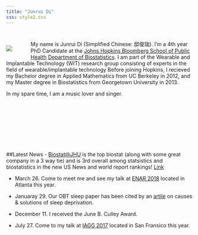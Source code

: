 ```yaml
---
title: "Junrui Di"
css: style2.css
---
```

#

#
<script>
  (function(i,s,o,g,r,a,m){i['GoogleAnalyticsObject']=r;i[r]=i[r]||function(){
  (i[r].q=i[r].q||[]).push(arguments)},i[r].l=1*new Date();a=s.createElement(o),
  m=s.getElementsByTagName(o)[0];a.async=1;a.src=g;m.parentNode.insertBefore(a,m)
  })(window,document,'script','https://www.google-analytics.com/analytics.js','ga');

  ga('create', 'UA-99094202-1', 'auto');
  ga('send', 'pageview');

</script>

<div style="float:left;margin:0px 50px 0px 0px">
![](./files/photo1.jpg)
</div>
My name is Junrui Di (Simplified Chinese: 邸俊瑞). I'm a 4th year PhD Candidate at the [Johns Hopkins Bloomberg School of Public Health](http://www.jhsph.edu/) [Department of Biostatistics](http://www.jhsph.edu/departments/biostatistics/). I am part of the Wearable and Implantable Technology (WIT) research group consisting of experts in the field of wearable/implantable technology  Before joining Hopkins, I recieved my Bachelor degree in Applied Mathematics from UC Berkeley in 2012, and my Master degree in Biostatistics from Georgetown University in 2013. 

In my spare time, I am a music lover and singer. 

<br>
<br>
<br>
<br>
<br>
<br>
<br>

##Latest News
- [Biostat@JHU](http://www.jhsph.edu/departments/biostatistics/) is the top  biostat (along with some great company in a 3 way tie) and is 3rd overall among statsistics and biostatistics in the new US News and world report rankings! [Link](https://www.usnews.com/best-graduate-schools/top-science-schools/statistics-rankings)

- March 26. Come to meet me and see my talk at [ENAR 2018](https://www.enar.org/meetings/spring2018/program/Abstracts.pdf) located in Atlanta this year. 

- Januaray 29. Our OBT sleep paper has been cited by an [artile](https://www.globalhealingcenter.com/natural-health/cant-sleep-discover-causes-natural-solutions/) on causes & solutions of sleep deprivation. 

- December 11. I received the June B. Culley Award.

- July 27. Come to my talk at  [IAGG 2017](https://www.iagg2017.org/) located in San Fransico this year. 




